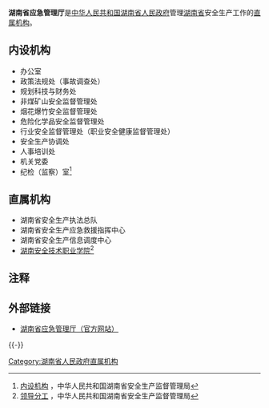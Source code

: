 {{Infobox PRCG
|机构名称=湖南省应急管理厅
|标志1=Red star.svg
|标志1说明=[[印章|印章]][[s:国务院关于国家行政机关和企业事业单位社会团体印章管理的规定|规定]]：[[直径|直径]]?厘米，中央刊[[五角星|五角星]]。
|职位1=厅长
|人员1=[[李大剑|李大剑]]
|职位2=副厅长
|人员2=罗德龙{{wrap}}朱崇洲{{wrap}}高宁宇{{wrap}}杨　昆{{wrap}}龚伟兵
|人数2=5
|成立时间=
|上级机构=[[湖南省人民政府|湖南省人民政府]]
|机构类型=[[湖南省人民政府组成部门|湖南省人民政府组成部门]]
|行政级别=正地厅级
|前身=
|地址1=[[湖南省|湖南省]][[长沙市|长沙市]]芙蓉中路二段251号
|网站=湖南省应急管理厅 
|网址=https://yjt.hunan.gov.cn/
}}
'''湖南省应急管理厅'''是[[中华人民共和国|中华人民共和国]][[湖南省人民政府|湖南省人民政府]]管理[[湖南省|湖南省]]安全生产工作的[[湖南省人民政府直属机构|直属机构]]。

==内设机构==
*办公室
*政策法规处（事故调查处）
*规划科技与财务处
*非煤矿山安全监督管理处
*烟花爆竹安全监督管理处
*危险化学品安全监督管理处
*行业安全监督管理处（职业安全健康监督管理处）
*安全生产协调处
*人事培训处
*机关党委
*纪检（监察）室<ref>[http://www.hunansafety.gov.cn/contents/5/4141.html 内设机构] {{webarchive|url=https://web.archive.org/web/20111016041012/http://www.hunansafety.gov.cn/contents/5/4141.html |date=2011-10-16 }}，中华人民共和国湖南省安全生产监督管理局 </ref>

== 直属机构 ==
*湖南省安全生产执法总队
*湖南省安全生产应急救援指挥中心
*湖南省安全生产信息调度中心
*[[湖南安全技术职业学院|湖南安全技术职业学院]]<ref>[http://www.hunansafety.gov.cn/contents/43/2629.html 领导分工] {{webarchive|url=https://web.archive.org/web/20111016050338/http://www.hunansafety.gov.cn/contents/43/2629.html |date=2011-10-16 }}，中华人民共和国湖南省安全生产监督管理局 </ref>

==注释==
<references />

==外部链接==
*[https://yjt.hunan.gov.cn/ 湖南省应急管理厅（官方网站）] {{Wayback|url=https://yjt.hunan.gov.cn/ |date=20210225091329 }}

{{-}}
{{湖南省人民政府}}

[[Category:湖南省人民政府直属机构|Category:湖南省人民政府直属机构]]